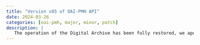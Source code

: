 ```yaml
---
title: "Version v05 of OAI-PMH API"
date: 2024-03-26
categories: [oai-pmh, major, minor, patch]
description: |
   The operation of the Digital Archive has been fully restored, we apologize for the inconvenience. 
---
```

